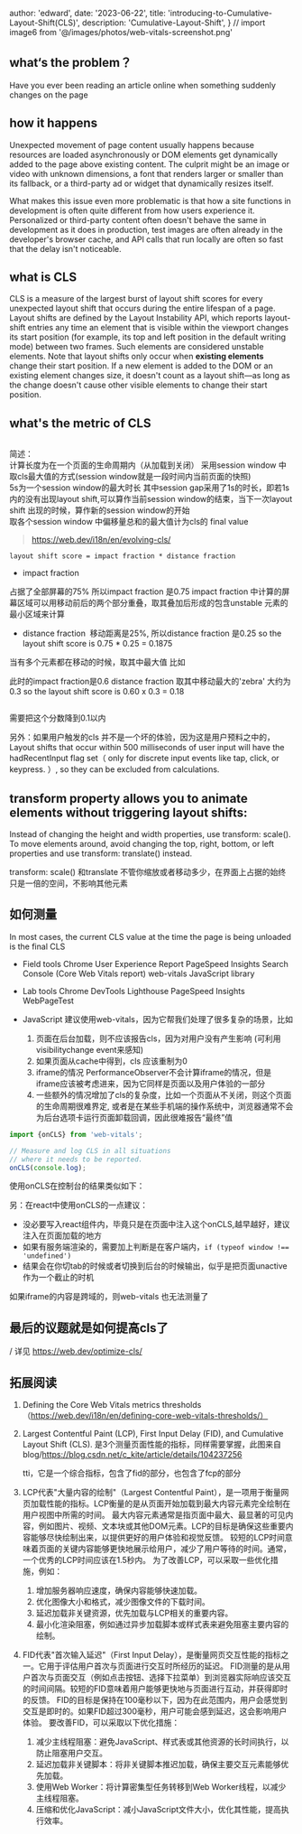 
  author: 'edward',
  date: '2023-06-22',
  title: 'introducing-to-Cumulative-Layout-Shift(CLS)',
  description:
    'Cumulative-Layout-Shift',
}
// import image6 from '@/images/photos/web-vitals-screenshot.png'







## what‘s the problem？

Have you ever been reading an article online when something suddenly changes on the page

## how it happens

Unexpected movement of page content usually happens because resources are loaded asynchronously or DOM elements get dynamically added to the page above existing content. 
The culprit might be an image or video with unknown dimensions, a font that renders larger or smaller than its fallback, or a third-party ad or widget that dynamically resizes itself.

What makes this issue even more problematic is that how a site functions in development is often quite different from how users experience it. 
Personalized or third-party content often doesn't behave the same in development as it does in production, test images are often already in the developer's browser cache, and API calls that run locally are often so fast that the delay isn't noticeable.

## what is CLS

CLS is a measure of the largest burst of layout shift scores for every unexpected layout shift that occurs during the entire lifespan of a page.
Layout shifts are defined by the Layout Instability API, which reports layout-shift entries any time an element that is visible within the viewport changes its start position (for example, its top and left position in the default writing mode) between two frames. Such elements are considered unstable elements.
Note that layout shifts only occur when **existing elements** change their start position. If a new element is added to the DOM or an existing element changes size, it doesn't count as a layout shift—as long as the change doesn't cause other visible elements to change their start position.


## what's the metric of CLS

<Image
      src={image1}
      alt=""
      className=""
    />

简述： <br/>
计算长度为在一个页面的生命周期内（从加载到关闭） 
采用session window 中取cls最大值的方式(session window就是一段时间内当前页面的快照)<br/>
5s为一个session window的最大时长
其中session gap采用了1s的时长，即若1s内的没有出现layout shift,可以算作当前session window的结束，当下一次layout shift
出现的时候，算作新的session window的开始<br/>
取各个session window 中偏移量总和的最大值计为cls的 final value
>  https://web.dev/i18n/en/evolving-cls/

`layout shift score = impact fraction * distance fraction`
* impact fraction
<Image
      src={image2}
      alt=""
      className=""
    />

占据了全部屏幕的75% 所以impact fraction 是0.75
impact fraction 中计算的屏幕区域可以用移动前后的两个部分重叠，取其叠加后形成的包含unstable 元素的最小区域来计算

* distance fraction
<Image
      src={image3}
      alt=""
      className=""
    />
移动距离是25%, 所以distance fraction 是0.25
so the layout shift score is 0.75 * 0.25 = 0.1875

当有多个元素都在移动的时候，取其中最大值
比如
<Image
      src={image5}
      alt=""
      className=""
/>

此时的impact fraction是0.6   distance fraction 取其中移动最大的'zebra' 大约为0.3
so the layout shift score is 0.60 x 0.3 = 0.18


<Image
      src={image4}
      alt=""
      className=""
    />

需要把这个分数降到0.1以内


另外：如果用户触发的cls 并不是一个坏的体验，因为这是用户预料之中的，
Layout shifts that occur within 500 milliseconds of user input will have the hadRecentInput flag set（ only for discrete input events like tap, click, or keypress. ）, so they can be excluded from calculations.


## transform property allows you to animate elements without triggering layout shifts:


Instead of changing the height and width properties, use transform: scale().
To move elements around, avoid changing the top, right, bottom, or left properties and use transform: translate() instead.

transform: scale() 和translate 不管你缩放或者移动多少，在界面上占据的始终只是一倍的空间，不影响其他元素


## 如何测量
In most cases, the current CLS value at the time the page is being unloaded is the final CLS

* Field tools 
Chrome User Experience Report
PageSpeed Insights
Search Console (Core Web Vitals report)
web-vitals JavaScript library
* Lab tools 
Chrome DevTools
Lighthouse
PageSpeed Insights
WebPageTest

* JavaScript
建议使用web-vitals，因为它帮我们处理了很多复杂的场景，比如
   1. 页面在后台加载，则不应该报告cls，因为对用户没有产生影响 (可利用visibilitychange event来感知)
   2. 如果页面从cache中得到，cls 应该重制为0
   3. iframe的情况 PerformanceObserver不会计算iframe的情况，但是iframe应该被考虑进来，因为它同样是页面以及用户体验的一部分
   4. 一些额外的情况增加了cls的复杂度，比如一个页面从不关闭，则这个页面的生命周期很难界定,  或者是在某些手机端的操作系统中，浏览器通常不会为后台选项卡运行页面卸载回调，因此很难报告“最终”值
```JavaScript
import {onCLS} from 'web-vitals';

// Measure and log CLS in all situations
// where it needs to be reported.
onCLS(console.log);
```
使用onCLS在控制台的结果类似如下：
<Image
      src={image6}
      alt=""
      className=""
    />

另：在react中使用onCLS的一点建议：
* 没必要写入react组件内，毕竟只是在页面中注入这个onCLS,越早越好，建议注入在页面加载的地方
* 如果有服务端渲染的，需要加上判断是在客户端内，`if (typeof window !== 'undefined') `
* 结果会在你切tab的时候或者切换到后台的时候输出，似乎是把页面unactive作为一个截止的时机

如果iframe的内容是跨域的，则web-vitals 也无法测量了


## 最后的议题就是如何提高cls了
/ 详见 https://web.dev/optimize-cls/


## 拓展阅读

1. Defining the Core Web Vitals metrics thresholds （https://web.dev/i18n/en/defining-core-web-vitals-thresholds/）
2. Largest Contentful Paint (LCP), First Input Delay (FID), and Cumulative Layout Shift (CLS). 是3个测量页面性能的指标，同样需要掌握，此图来自blog/https://blog.csdn.net/c_kite/article/details/104237256
      
      tti，它是一个综合指标，包含了fid的部分，也包含了fcp的部分
      <Image
            src={image7}
            alt=""
            className="fid"
          />

3. LCP代表"大量内容的绘制"（Largest Contentful Paint），是一项用于衡量网页加载性能的指标。LCP衡量的是从页面开始加载到最大内容元素完全绘制在用户视图中所需的时间。
    最大内容元素通常是指页面中最大、最显著的可见内容，例如图片、视频、文本块或其他DOM元素。LCP的目标是确保这些重要内容能够尽快绘制出来，以提供更好的用户体验和视觉反馈。
    较短的LCP时间意味着页面的关键内容能够更快地展示给用户，减少了用户等待的时间。通常，一个优秀的LCP时间应该在1.5秒内。
    为了改善LCP，可以采取一些优化措施，例如：
      1. 增加服务器响应速度，确保内容能够快速加载。
      2. 优化图像大小和格式，减少图像文件的下载时间。
      3. 延迟加载非关键资源，优先加载与LCP相关的重要内容。
      4. 最小化渲染阻塞，例如通过异步加载脚本或样式表来避免阻塞主要内容的绘制。
4. FID代表"首次输入延迟"（First Input Delay），是衡量网页交互性能的指标之一。它用于评估用户首次与页面进行交互时所经历的延迟。
    FID测量的是从用户首次与页面交互（例如点击按钮、选择下拉菜单）到浏览器实际响应该交互的时间间隔。较短的FID意味着用户能够更快地与页面进行互动，并获得即时的反馈。
    FID的目标是保持在100毫秒以下，因为在此范围内，用户会感觉到交互是即时的。如果FID超过300毫秒，用户可能会感到延迟，这会影响用户体验。
    要改善FID，可以采取以下优化措施：
    1. 减少主线程阻塞：避免JavaScript、样式表或其他资源的长时间执行，以防止阻塞用户交互。
    2. 延迟加载非关键脚本：将非关键脚本推迟加载，确保主要交互元素能够优先加载。
    3. 使用Web Worker：将计算密集型任务转移到Web Worker线程，以减少主线程阻塞。
    4. 压缩和优化JavaScript：减小JavaScript文件大小，优化其性能，提高执行效率。




